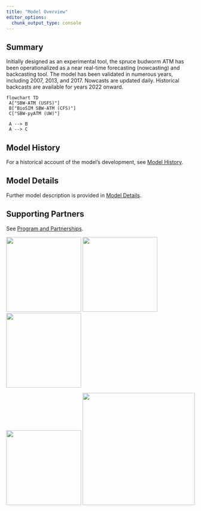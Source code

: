 ```yaml
---
title: "Model Overview"
editor_options: 
  chunk_output_type: console
---
```


## Summary

Initially designed as an experimental tool, the spruce budworm ATM has been operationalized as a near real-time forecasting (nowcasting) and backcasting tool.
The model has been validated in numerous years, including 2007, 2013, and 2017.
Nowcasts are updated daily. Historical backcasts are available for years 2022 onward.

```mermaid
flowchart TD
 A["SBW-ATM (USFS)"]
 B["BioSIM SBW-ATM (CFS)"]
 C["SBW-pyATM (UW)"]
 
 A --> B
 A --> C
```

## Model History

For a historical account of the model's development, see [Model History](model-history.qmd).

## Model Details

Further model description is provided in [Model Details](model-details.qmd).

## Supporting Partners

See [Program and Partnerships](about.qmd#program-and-partnerships).

:::{.logo-container}
[![](images/nrcan-cfs.png){width="200"}](https://natural-resources.canada.ca/corporate/corporate-overview/canadian-forest-service)
[![](images/usfs.png){width="200"}](https://research.fs.usda.gov/)
[![](images/uw-mad.png){width="200"}](https://www.wisc.edu/)

[![](images/SFI_00001_new.svg){width="200"}](https://forests.org/)
[![](images/use_logo-01.png){width="300"}](https://www.usendowment.org/)
:::
